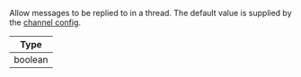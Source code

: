 Allow messages to be replied to in a thread.
The default value is supplied by the [channel config](https://getstream.io/chat/docs/javascript/channel_features/).

| Type    |
| ------- |
| boolean |
